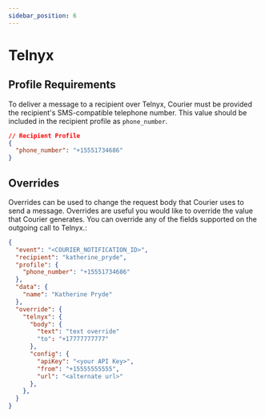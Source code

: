 ```yaml
---
sidebar_position: 6
---
```


# Telnyx

## Profile Requirements

To deliver a message to a recipient over Telnyx, Courier must be provided the recipient's SMS-compatible telephone number. This value should be included in the recipient profile as `phone_number`.

```json title=JSON
// Recipient Profile
{
  "phone_number": "+15551734686"
}
```

## Overrides

Overrides can be used to change the request body that Courier uses to send a message. Overrides are useful you would like to override the value that Courier generates. You can override any of the fields supported on the outgoing call to Telnyx.:

```json title=JSON
{
  "event": "<COURIER_NOTIFICATION_ID>",
  "recipient": "katherine_pryde",
  "profile": {
    "phone_number": "+15551734686"
  },
  "data": {
    "name": "Katherine Pryde"
  },
  "override": {
    "telnyx": {
      "body": {
        "text": "text override"
        "to": "+17777777777"
      },
      "config": {
        "apiKey": "<your API Key>",
        "from": "+15555555555",
        "url": "<alternate url>"
      },
    },
  }
}
```
